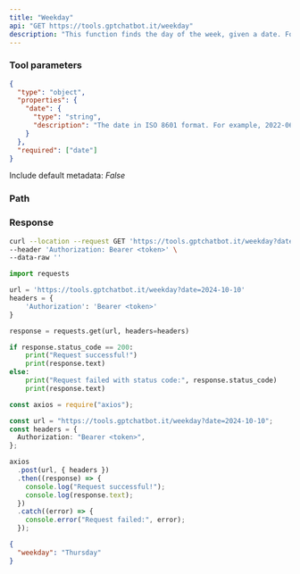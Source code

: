```yaml
---
title: "Weekday"
api: "GET https://tools.gptchatbot.it/weekday"
description: "This function finds the day of the week, given a date. For example, given the date '2024-10-07', it will return a JSON: `{'weekday': 'Monday'}`"
---
```


### Tool parameters

```json
{
  "type": "object",
  "properties": {
    "date": {
      "type": "string",
      "description": "The date in ISO 8601 format. For example, 2022-06-15 (June 15, 2022)."
    }
  },
  "required": ["date"]
}
```

Include default metadata: _False_

### Path

<ParamField path="date" type="string" required />

### Response

<ResponseField name="weekday" type="string" />

<RequestExample>

```bash Curl
curl --location --request GET 'https://tools.gptchatbot.it/weekday?date=2024-10-10' \
--header 'Authorization: Bearer <token>' \
--data-raw ''
```

```py Python
import requests

url = 'https://tools.gptchatbot.it/weekday?date=2024-10-10'
headers = {
    'Authorization': 'Bearer <token>'
}

response = requests.get(url, headers=headers)

if response.status_code == 200:
    print("Request successful!")
    print(response.text)
else:
    print("Request failed with status code:", response.status_code)
    print(response.text)
```

```ts JavaScript
const axios = require("axios");

const url = "https://tools.gptchatbot.it/weekday?date=2024-10-10";
const headers = {
  Authorization: "Bearer <token>",
};

axios
  .post(url, { headers })
  .then((response) => {
    console.log("Request successful!");
    console.log(response.text);
  })
  .catch((error) => {
    console.error("Request failed:", error);
  });
```

</RequestExample>

<ResponseExample>

```json Response
{
  "weekday": "Thursday"
}
```

</ResponseExample>
